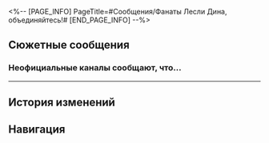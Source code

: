 <%-- [PAGE_INFO]
PageTitle=#Сообщения/Фанаты Лесли Дина, объединяйтесь!#
[END_PAGE_INFO] --%>
{{Сообщение Инфобокс
|id          = 117
|Изображение = НИП Фанаты Лесли Дина, объединяйтесь! Иконка.png
|Тип         = Группа
|Персонажи   = [[«Сладкие сны»]]
|Фракция     = Другие
}}

==Сюжетные сообщения==
===Неофициальные каналы сообщают, что...===
{{Сообщения
|условие_получения = 
|текст =
:'''«Сладкие сны»:''' Неофициальные каналы сообщают, что суперзвезда Лесли Дин, ушедший из жизни в раннем возрасте, произвёл фурор своим появлением в Золотом миге на Пенаконии.
:'''«Сладкие сны»:''' В настоящее время нет никаких доказательств того, что Лесли Дин, появившийся в Мире грёз, и есть та самая Космическая Суперзвезда. Редакция «Сладких снов» настоятельно рекомендует фанатам вести себя разумно и не нарушать правила поведения Мира грёз.
<!--;{Принятая миссия: Космическая суперзвезда}-->
}}
----

==История изменений==
{{История изменений|2.7}}

==Навигация==
{{Сообщения Навбокс}}